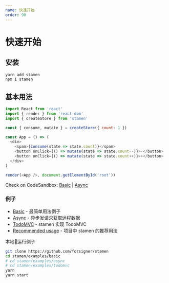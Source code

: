 ```yaml
---
name: 快速开始
order: 90
---
```


# 快速开始 

## 安装

```bash
yarn add stamen
npm i stamen
```

## 基本用法

```js
import React from 'react'
import { render } from 'react-dom'
import { createStore } from 'stamen'

const { consume, mutate } = createStore({ count: 1 })

const App = () => (
  <div>
    <span>{consume(state => state.count)}</span>
    <button onClick={() => mutate(state => state.count--)}>-</button>
    <button onClick={() => mutate(state => state.count++)}>+</button>
  </div>
)

render(<App />, document.getElementById('root'))
```

Check on CodeSandbox: [Basic](https://codesandbox.io/s/0vrrlkjx5w) | [Async](https://codesandbox.io/s/kmq65p3l97)


### 例子

- [Basic](https://github.com/forsigner/stamen/tree/master/examples/basic) - 最简单用法例子
- [Async](https://github.com/forsigner/stamen/tree/master/examples/async) - 异步发请求获取远程数据
- [TodoMVC](https://github.com/forsigner/stamen/tree/master/examples/todomvc)  - stamen 实现 TodoMVC
- [Recommended usage](https://github.com/forsigner/stamen/tree/master/examples/recommended-usage) - 项目中 stamen 的推荐用法


本地运行例子

```bash
git clone https://github.com/forsigner/stamen
cd stamen/examples/basic
# cd stamen/examples/async
# cd stamen/examples/todomvc
yarn 
yarn start
```